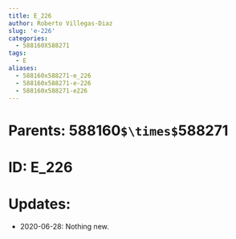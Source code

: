 ```yaml
---
title: E_226
author: Roberto Villegas-Diaz
slug: 'e-226'
categories:
  - 588160X588271
tags:
  - E
aliases:
  - 588160x588271-e_226
  - 588160x588271-e-226
  - 588160x588271-e226
---
```


# **Parents**: 588160`$\times$`588271
# **ID**: E_226
# **Updates**: 
 - 2020-06-28: Nothing new.
